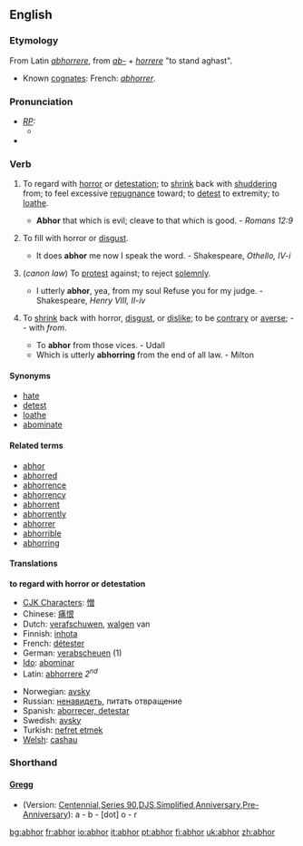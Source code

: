 ==English==
===Etymology===
From Latin ''[[abhorrere]]'', from ''[[ab-]]'' + ''[[horrere]]'' "to stand aghast".
* Known [[cognate]]s: French: ''[[abhorrer]]''.

===Pronunciation===
* ''[[RP]]:''
** {{IPA|/əbˈhɔː/}}
*{{audio|en-uk-abhor.ogg|Audio (UK)}}

===Verb===
{{en-infl-reg-consonant|abhor||r}}

# {{transitive}} To regard with [[horror]] or [[detestation]]; to [[shrink]] back with [[shudder]]ing from; to feel excessive [[repugnance]] toward; to [[detest]] to extremity; to [[loathe]].
#* '''Abhor''' that which is evil; cleave to that which is good. - ''Romans 12:9''
# {{transitive}} {{obsolete}} To fill with horror or [[disgust]].
#* It does '''abhor''' me now I speak the word. - Shakespeare, ''Othello, IV-i''
# {{transitive}} (''canon law'') {{obsolete}} To [[protest]] against; to reject [[solemnly]].
#* I utterly '''abhor''', yea, from my soul Refuse you for my judge. - Shakespeare, ''Henry VIII, II-iv''
# {{intransitive}} {{obsolete}} To [[shrink]] back with horror, [[disgust]], or [[dislike]]; to be [[contrary]] or [[averse]]; -- with ''from''. 
#* To '''abhor''' from those vices. - Udall
#* Which is utterly '''abhorring''' from the end of all law. - Milton

====Synonyms====
* [[hate]]
* [[detest]]
* [[loathe]]
* [[abominate]]

====Related terms====
*[[abhor]]
*[[abhorred]]
*[[abhorrence]]
*[[abhorrency]]
*[[abhorrent]]
*[[abhorrently]]
*[[abhorrer]]
*[[abhorrible]]
*[[abhorring]]

====Translations====
'''to regard with horror or detestation'''
{{top}}
*[[CJK Characters]]: [[憎]]
*Chinese: [[痛恨]]
*Dutch: [[verafschuwen]], [[walgen]] van
*Finnish: [[inhota]]
*French: [[détester]]
*German: [[verabscheuen]] (1)
*[[Ido]]: [[abominar]]
*Latin: [[abhorrere]] ''2<sup>nd</sup>''
{{mid}}
*Norwegian: [[avsky]]
*Russian: [[ненавидеть]], питать отвращение 
*Spanish: [[aborrecer, detestar]]
*Swedish: [[avsky]]
*Turkish: [[nefret etmek]]
*[[Welsh]]: [[сashau]]
{{bottom}}

===Shorthand===
====[http://en.wikipedia.org/wiki/Gregg_Shorthand Gregg]====
* (Version: [http://en.wikipedia.org/wiki/Gregg_Shorthand#Centennial_Gregg_Shorthand Centennial],[http://en.wikipedia.org/wiki/Gregg_Shorthand#Series_90_Gregg_Shorthand  Series 90],[http://en.wikipedia.org/wiki/Gregg_Shorthand#Diamond_Jubilee_Gregg_Shorthand  DJS],[http://en.wikipedia.org/wiki/Gregg_Shorthand#Simplified_Gregg_Shorthand Simplified],[http://en.wikipedia.org/wiki/Gregg_Shorthand#Anniversary_Gregg_Shorthand Anniversary],[http://en.wikipedia.org/wiki/Gregg_Shorthand#Pre_Anniversary_Gregg_Shorthand Pre-Anniversary]): a - b - [dot] o - r

[[bg:abhor]]
[[fr:abhor]]
[[io:abhor]]
[[it:abhor]]
[[pt:abhor]]
[[fi:abhor]]
[[uk:abhor]]
[[zh:abhor]]